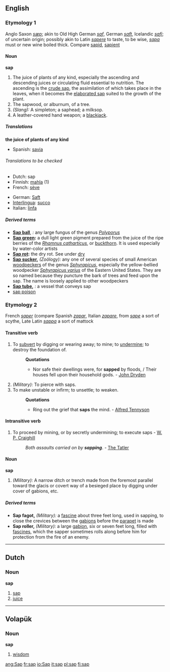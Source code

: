 == English ==
=== Etymology 1 ===
Anglo Saxon ''[[sæp]]''; akin to Old High German ''[[saf]]'', German ''[[saft]]'', Icelandic ''[[safi]]''; of uncertain origin; possibly akin to Latin ''[[sapere]]'' to taste, to be wise, ''[[sapa]]'' must or new wine boiled thick. Compare [[sapid]], [[sapient]]
==== Noun ====
'''sap'''
# The juice of plants of any kind, especially the ascending and descending juices or circulating fluid essential to nutrition.  The ascending is the [[crude sap]], the assimilation of which takes place in the leaves, when it becomes the [[elaborated sap]] suited to the growth of the plant.
# The sapwood, or alburnum, of a tree.
# ''(Slang):'' A simpleton; a saphead; a milksop. 
# A leather-covered hand weapon; a [[blackjack]].
===== Translations =====
'''the juice of plants of any kind'''
{{top}}
*Spanish: [[savia]] 
{{mid}}
{{bottom}}
====== Translations to be checked ======
{{checktrans}}
{{top}}
*Dutch: sap {{n}}
*Finnish: [[mahla]] (1)
*French: [[sève]] {{f}}
{{mid}}
*German: [[Saft]] {{m}}
*[[Interlingua]]: [[succo]]
*Italian: [[linfa]] 
{{bottom}}

===== Derived terms =====
*'''[[Sap ball]]''', ''{{botany}}:'' any large fungus of the genus ''[[Polyporus]]''
*'''[[Sap green]]:''' a dull light green pigment prepared from the juice of the ripe berries of the ''[[Rhamnus catharticus]]'', or [[buckthorn]]. It is used especially by water-color artists
*'''[[Sap rot]]:''' the dry rot. See under [[dry]]
*'''[[Sap sucker]],''' ''(Zoölogy):'' any one of several species of small American [[woodpeckers]] of the genus ''[[Sphyrapicus]]'', especially the yellow-bellied woodpecker ''[[Sphyrapicus varius]]'' of the Eastern United States. They are so named because they puncture the bark of trees and feed upon the sap. The name is loosely applied to other woodpeckers
*'''[[Sap tube]],''' ''{{botany}}:'' a vessel that conveys sap
*[[sap poison]]

=== Etymology 2 ===
French ''[[saper]]'' (compare Spanish ''[[zapar]]'', Italian ''[[zapare]]'', from ''[[sape]]'' a sort of scythe, Late Latin ''[[sappa]]'' a sort of mattock
==== Transitive verb ====
{{en-infl-reg-consonant|sap||p}}
# To [[subvert]] by digging or wearing away; to mine; to [[undermine]]; to destroy the foundation of.
#:'''Quotations'''
#:*Nor safe their dwellings were, for '''sapped''' by floods, / Their houses fell upon their household gods. - [[John Dryden]]
# ''(Military):'' To pierce with saps.
# To make unstable or infirm; to unsettle; to weaken.
#:'''Quotations'''
#:*Ring out the grief that '''saps''' the mind. - [[Alfred Tennyson]]

==== Intransitive verb ====
{{en-infl-reg-consonant|sap||p}}
# To proceed by mining, or by secretly undermining; to execute saps - [[W. P. Craighill]]
#: ''Both assaults carried on by '''sapping'''''. - [[The Tatler]]

==== Noun ====
'''sap'''
# ''(Military):'' A narrow ditch or trench made from the foremost parallel toward the glacis or covert way of a besieged place by digging under cover of gabions, etc.

===== Derived terms =====
*'''Sap fagot,''' ''(Military):'' a [[fascine]] about three feet long, used in sapping, to close the crevices between the [[gabions]] before the [[parapet]] is made
*'''Sap roller,''' ''(Military):'' a large [[gabion]], six or seven feet long, filled with [[fascine]]s, which the sapper sometimes rolls along before him for protection from the fire of an enemy.

----

== Dutch ==
=== Noun ===
'''sap''' {{n}}
# [[sap]]
# [[juice]]

----

== Volapük ==
=== Noun ===
'''sap'''
# [[wisdom]]
[[ang:Sap]]
[[fr:sap]]
[[io:Sap]]
[[it:sap]]
[[pl:sap]]
[[fi:sap]]
